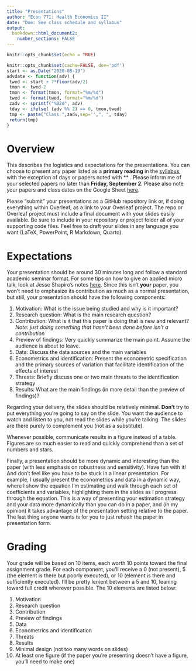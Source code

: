 ```yaml
---
title: "Presentations"
author: "Econ 771: Health Economics II"
date: "Due: See class schedule and syllabus"
output: 
  bookdown::html_document2:
    number_sections: FALSE
---
```


```r
knitr::opts_chunk$set(echo = TRUE)
```


```r
knitr::opts_chunk$set(cache=FALSE, dev='pdf')
start <- as.Date("2020-08-19")
advdate <- function(adv) {
 twed <- start + 7*floor(adv/2)
 tmon <- twed-2
 tmon <- format(tmon, format="%m/%d")
 twed <- format(twed, format="%m/%d")
 zadv <- sprintf("%02d", adv)
 tday <- ifelse( (adv %% 2) == 0, tmon,twed)
 tmp <- paste("Class ",zadv,sep='',", ", tday)
 return(tmp)
}
```


# Overview
This describes the logistics and expectations for the presentations. You can choose to present any paper listed as a **primary reading** in the [syllabus](syllabus/syllabus-771.pdf), with the exception of days or papers noted with ** . Please inform me of your selected papers no later than **Friday, September 2**. Please also note your papers and class dates on the Google Sheet [here](https://docs.google.com/spreadsheets/d/1d6IVg-khbreLKobiczNwEOT9gjPNNykrFEtc2rXdJ4I/edit?usp=sharing).

Please "submit" your presentations as a GitHub repository link or, if doing everything within Overleaf, as a link to your Overleaf project. The repo or Overleaf project must include a final document with your slides easily available. Be sure to include in your repository or project folder all of your supporting code files. Feel free to draft your slides in any language you want (LaTeX, PowerPoint, R Markdown, Quarto).


# Expectations
Your presentation should be around 30 minutes long and follow a standard academic seminar format. For some tips on how to give an applied micro talk, look at Jesse Shapiro's notes [here](https://www.brown.edu/Research/Shapiro/pdfs/applied_micro_slides.pdf). Since this isn't **your** paper, you won't need to emphasize its contribution as much as a normal presentation, but still, your presentation should have the following components:

1. Motivation: What is the issue being studied and why is it important?
2. Research question: What is the main research question?
3. Contribution: What is it that this paper is doing that is new and relevant? *Note: just doing something that hasn't been done before isn't a contribution*
4. Preview of findings: Very quickly summarize the main point. Assume the audience is about to leave.
5. Data: Discuss the data sources and the main variables
6. Econometrics and identification: Present the econometric specification and the primary sources of variation that facilitate identification of the effects of interest
7. Threats: Briefly discuss one or two main threats to the identification strategy
8. Results: What are the main findings (in more detail than the preview of findings)?

Regarding your delivery, the slides should be relatively minimal. **Don't** try to put everything you're going to say on the slide. You want the audience to watch and listen to you, not read the slides while you're talking. The slides are there purely to complement you (not as a substitute).

Whenever possible, communicate results in a figure instead of a table. Figures are so much easier to read and quickly comprehend than a set of numbers and stars.

Finally, a presentation should be more dynamic and interesting than the paper (with less emphasis on robustness and sensitivity). Have fun with it! And don't feel like you have to be stuck in a linear presentation. For example, I usually present the econometrics and data in a dynamic way, where I show the equation I'm estimating and walk through each set of coefficients and variables, highlighting them in the slides as I progress through the equation. This is a way of presenting your estimation strategy and your data more dynamically than you can do in a paper, and (in my opinion) it takes advantage of the presentation setting relative to the paper. The last thing anyone wants is for you to just rehash the paper in presentation form.


# Grading
Your grade will be based on 10 items, each worth 10 points toward the final assignment grade. For each component, you'll receive a 0 (not present), 5 (the element is there but poorly executed), or 10 (element is there and sufficiently executed). I'll be pretty lenient between a 5 and 10, leaning toward full credit wherever possible. The 10 elements are listed below:

1. Motivation
2. Research question
3. Contribution
4. Preview of findings
5. Data
6. Econometrics and identification
7. Threats
8. Results
9. Minimal design (not too many words on slides)
10. At least one figure (if the paper you're presenting doesn't have a figure, you'll need to make one)